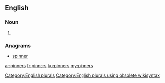 ==English==

===Noun===
{{head|en}}

# {{plural of|pinner}}

===Anagrams===
* [[spinner#English|spinner]]

[[Category:English plurals]][[Category:English plurals using obsolete wikisyntax]]

[[ar:pinners]]
[[fr:pinners]]
[[ku:pinners]]
[[my:pinners]]